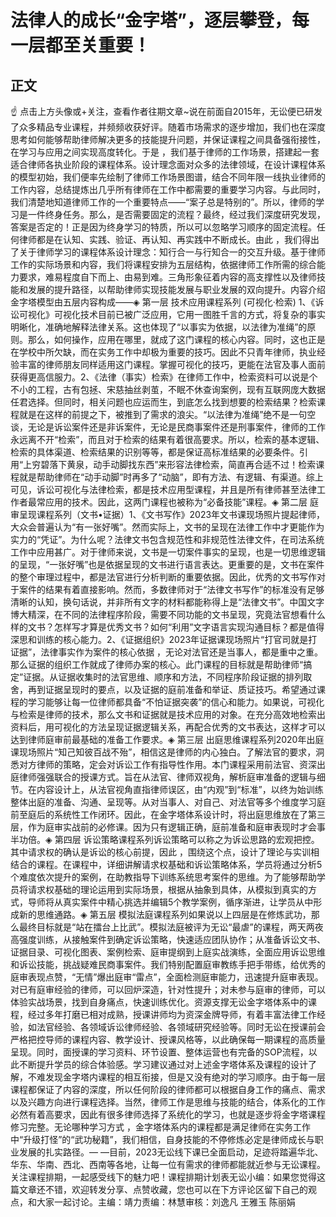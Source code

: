 # 法律人的成长“金字塔”，逐层攀登，每一层都至关重要！
## 正文
☝ 点击上方头像或+关注，查看作者往期文章~说在前面自2015年，无讼便已研发了众多精品专业课程，并频频收获好评。随着市场需求的逐步增加，我们也在深度思考如何能够帮助律师解决更多的技能提升问题，并保证课程之间具备强衔接性，在学习与应用之间实现高度转化。于是 ，我们基于律师的工作场景，搭建起一套适合律师各执业阶段的课程体系。设计理念面对众多的法律领域，在设计课程体系的模型初始，我们便率先绘制了律师工作场景图谱，结合不同年限一线执业律师的工作内容，总结提炼出几乎所有律师在工作中都需要的重要学习内容。与此同时，我们清楚地知道律师工作的一个重要特点——“案子总是特别的”。所以，律师的学习是一件终身任务。那么，是否需要固定的流程？最终，经过我们深度研究发现，答案是否定的！正是因为终身学习的特质，所以可以忽略学习顺序的固定流程。任何律师都是在认知、实践、验证、再认知、再实践中不断成长。由此 ，我们得出了关于律师学习的课程体系设计理念：知行合一与行知合一的交互升级。基于律师工作的实际场景和内容，我们将课程安排为五层结构，依据律师工作所需的综合能力要求，难易程度自下而上、由易到难。三角形象征着内容的高支撑性以及律师技能和发展的提升路径，以帮助律师实现技能发展与职业发展的双向提升。内容介绍金字塔模型由五层内容构成——◈ 第一层 技术应用课程系列  (可视化·检索)  1、《诉讼可视化》可视化技术目前已被广泛应用，它用一图胜千言的方式，将复杂的事实明晰化，准确地解释法律关系。这也体现了“以事实为依据，以法律为准绳”的原则。那么，如何操作，应用在哪里，就成了这门课程的核心内容。同时，这也正是在学校中所欠缺，而在实务工作中却极为重要的技巧。因此不只青年律师，执业经验丰富的律师朋友同样适用这门课程。掌握可视化的技巧，更能在法官及事人面前获得更高信服力。2、《法律（事实）检索》在律师工作中，检索资料可以说是个不小的工程，古有包拯、宋慈抽丝剥茧，不眠不休查询案例，现有互联网庞大数据任君选择。但同时，相关问题也应运而生，到底怎么找到想要的检索结果？检索课程就是在这样的前提之下，被推到了需求的浪尖。“以法律为准绳”绝不是一句空谈，无论是诉讼案件还是非诉案件，无论是民商事案件还是刑事案件，律师的工作永远离不开“检索”，而且对于检索的结果有着很高要求。所以，检索的基本逻辑、检索的具体渠道、检索结果的识别等等，都是保证高标准结果的必要条件。引用“上穷碧落下黄泉，动手动脚找东西”来形容法律检索，简直再合适不过！检索课程就是帮助律师在“动手动脚”时再多了“动脑”，即有方法、有逻辑、有渠道。综上可见，诉讼可视化与法律检索，都是技术应用型课程，并且是所有律师甚至法律工作者最常应用的技术。因此，这两门课程也被称为“必备技能”课程。◈ 第二层 庭审呈现课程系列（文书•证据）1、《文书写作》2023年文书课现场照片提起律师，大众会普遍认为“有一张好嘴”。然而实际上，文书的呈现在法律工作中才更能作为实力的“凭证”。为什么呢？法律文书包含规范性和非规范性法律文件，在司法系统工作中应用甚广。对于律师来说，文书是一切案件事实的呈现，也是一切思维逻辑的呈现，“一张好嘴”也是依据呈现的文书进行语言表达。更重要的是，文书在案件的整个审理过程中，都是法官进行分析判断的重要依据。因此，优秀的文书写作对于案件的结果有着直接影响。然而，多数律师对于“法律文书写作”的标准没有足够清晰的认知，换句话说，并非所有文字的材料都能称得上是“法律文书”。中国文字博大精深，在不同的法律程序阶段，需要不同功能的文书呈现，究竟法官想看什么样的文书？怎样写才算是优秀文书？如何“利用”文字语言实现沟通目标？都是值得深思和训练的核心能力。2、《证据组织》2023年证据课现场照片“打官司就是打证据”，法律事实作为案件的核心依据 ，无论对法官还是当事人，都是重中之重。那么证据的组织工作就成了律师办案的核心。此门课程的目标就是帮助律师“搞定”证据。从证据收集时的法官思维、顺序和方法，不同程序阶段证据的排列取舍，再到证据呈现时的要点，以及证据的庭前准备和举证、质证技巧。希望通过课程的学习能够让每一位律师都具备“不怕证据突袭”的信心和能力。如果说，可视化与检索是律师的技术，那么文书和证据就是技术应用的对象。在充分高效地检索出资料后，用可视化的方法呈现证据逻辑关系，再配合优秀的文书表达，这样才可以达到律师庭审前最基础的准备工作要求。◈ 第三层 出庭思维课程系列2020年出庭课现场照片“知己知彼百战不殆”，相信这是律师的内心独白。了解法官的要求，洞悉对方律师的策略，定会对诉讼工作有指导性作用。本门课程采用前法官、资深出庭律师强强联合的授课方式。旨在从法官、律师双视角，解析庭审准备的逻辑与细节。在内容设计上，从法官视角直指律师误区，由“内观”到“标准”，以终为始训练整体出庭的准备、沟通、呈现等。从对当事人、对自己、对法官等多个维度学习庭前至庭后的系统性工作闭环。因此，在金字塔体系设计时，将出庭思维放在了第三层，作为庭审实战前的必修课。因为只有逻辑正确，庭前准备和庭审表现时才会事半功倍。◈ 第四层 诉讼策略课程系列诉讼策略可以称之为诉讼思路的宏观把控。其中请求权的确认是诉讼的核心前提，因此 ，围绕这个点，设计了理论与实训相结合的课程。在课程中，详细讲解请求权基础和诉讼策略体系，学员将通过分析5个难度依次提升的案例，在助教指导下训练系统思考案件的思维。为了能够帮助学员将请求权基础的理论运用到实际场景，根据从抽象到具体，从模拟到真实的方式，导师将从真实案件中精心挑选并编辑5个教学案例，循序渐进，让学员从中形成新的思维通路。◈ 第五层 模拟法庭课程系列如果说以上四层是在修炼武功，那么最终目标就是“站在擂台上比武”。模拟法庭被评为无讼“最虐”的课程，两天两夜高强度训练，从接触案件到确定诉讼策略，快速适应团队协作；从准备诉讼文书、证据目录、可视化图表、案例检索、庭审提纲到上庭实战演练，全面应用诉讼思维和诉讼技能，挑战疑难民商事案件。我们特别配置庭审教练手把手带练，给优秀的庭审表现点赞，“无情”爆出庭审“雷点”，全面检测庭审能力，迅速提升庭审表现。对已有庭审经验的律师，可以回炉深造，针对性提升；对未参与庭审的律师，可以体验实战场景，找到自身痛点，快速训练优化。资源支撑无讼金字塔体系中的课程，经过多年打磨已相对成熟，授课讲师均为资深金牌导师，有着丰富法律工作经验，如法官经验、各领域诉讼律师经验、各领域研究经验等。同时无讼在授课前会严格把控导师的课程内容、教学设计、授课风格等，以此确保每一期课程的高质量呈现。同时，面授课的学习资料、环节设置、整体运营也有完备的SOP流程，以此不断提升学员的综合体验感。学习建议通过对上述金字塔体系及课程的设计了解，不难发现金字塔内课程的相互衔接，但是又没有绝对的学习顺序。由于每一层课程都保证了内容的深度，所以任何阶段的律师都可以根据自身工作的痛点、需求以及兴趣方向进行课程选择。当然，律师工作是思维与技能的结合，体系化的工作必然有着高要求，因此有很多律师选择了系统化的学习，也就是逐步将金字塔课程修习完整。无论哪种学习方式 ，金字塔体系内的课程都是满足律师在实务工作中“升级打怪”的“武功秘籍”，我们相信，自身技能的不停修炼必定是律师成长与职业发展的扎实路径。— —目前，2023无讼线下课已全面启动，足迹将踏遍华北、华东、华南、西北、西南等各地，让每一位有需求的律师都能就近参与无讼课程。关注课程排期，一起感受线下的魅力吧！课程排期计划表无讼小编：如果您觉得这篇文章还不错，欢迎转发分享、点赞收藏，您也可以在下方评论区留下自己的观点，和大家一起讨论。主编：靖力责编：林慧审核：刘逸凡 王雅玉 陈丽娟